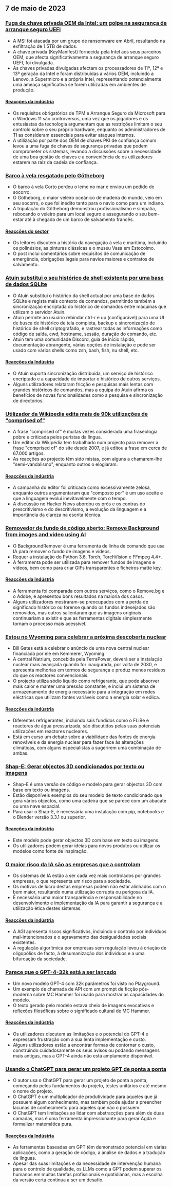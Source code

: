 

<CallToAction />

<Steps>

## 7 de maio de 2023

### [Fuga de chave privada OEM da Intel: um golpe na segurança de arranque seguro UEFI](https://securityonline.info/intel-oem-private-key-leak-a-blow-to-uefi-secure-boot-security/)

- A MSI foi atacada por um grupo de ransomware em Abril, resultando na exfiltração de 1.5TB de dados.
- A chave privada (KeyManifest) fornecida pela Intel aos seus parceiros OEM, que afecta significativamente a segurança de arranque seguro UEFI, foi divulgada.
- As chaves privadas divulgadas afectam os processadores de 11ª, 12ª e 13ª geração da Intel e foram distribuídas a vários OEM, incluindo a Lenovo, a Supermicro e a própria Intel, representando potencialmente uma ameaça significativa se forem utilizadas em ambientes de produção.

#### [Reacções da indústria](http://news.ycombinator.com/item?id=35843566)

- Os requisitos obrigatórios de TPM e Arranque Seguro da Microsoft para o Windows 11 são controversos, uma vez que os jogadores e os entusiastas da tecnologia argumentam que as restrições limitam o seu controlo sobre o seu próprio hardware, enquanto os administradores de TI as consideram essenciais para evitar ataques internos.
- A utilização por parte dos OEM de chaves PKI de confiança comum levou a uma fuga de chaves de segurança privadas que podem comprometer os sistemas, levando a discussões sobre a necessidade de uma boa gestão de chaves e a conveniência de os utilizadores estarem na raiz da cadeia de confiança.

### [Barco à vela resgatado pelo Götheborg](https://www.gotheborg.se/news/rescue-of-sailing-boat/)

- O barco à vela Corto perdeu o leme no mar e enviou um pedido de socorro.
- O Götheborg, o maior veleiro oceânico de madeira do mundo, veio em seu socorro, o que foi inédito tanto para o navio como para um indiano.
- A tripulação do Götheborg demonstrou profissionalismo e simpatia, rebocando o veleiro para um local seguro e assegurando o seu bem-estar até à chegada de um barco de salvamento francês.

#### [Reacções do sector](http://news.ycombinator.com/item?id=35838751)

- Os leitores discutem a história da navegação à vela e marítima, incluindo os polinésios, as pinturas clássicas e o museu Vasa em Estocolmo.
- O post inclui comentários sobre requisitos de comunicação de emergência, obrigações legais para navios maiores e contratos de salvamento.

### [Atuin substitui o seu histórico de shell existente por uma base de dados SQLite](https://github.com/ellie/atuin)

- O Atuin substitui o histórico da shell actual por uma base de dados SQLite e regista mais contexto de comandos, permitindo também a sincronização encriptada do histórico de comandos entre máquinas que utilizam o servidor Atuin.
- Atuin permite ao usuário rebindar ctrl-r e up (configurável) para uma UI de busca de histórico de tela completa, backup e sincronização de histórico de shell criptografado, e rastrear todas as informações como código de saída, cwd, hostname, sessão, duração do comando, etc.
- Atuin tem uma comunidade Discord, guia de início rápido, documentação abrangente, várias opções de instalação e pode ser usado com vários shells como zsh, bash, fish, nu shell, etc.

#### [Reacções da Indústria](http://news.ycombinator.com/item?id=35839470)

- O Atuin suporta sincronização distribuída, um serviço de histórico encriptado e a capacidade de importar o histórico de outros serviços.
- Alguns utilizadores relataram fricção e pesquisas mais lentas com grandes históricos de comandos, mas a equipa do Atuin afirma os benefícios de novas funcionalidades como a pesquisa e sincronização de directórios.

### [Utilizador da Wikipedia edita mais de 90k utilizações de "comprised of"](https://en.wikipedia.org/wiki/User:Giraffedata/comprised_of)

- A frase "comprised of" é muitas vezes considerada uma fraseologia pobre e criticada pelos puristas da língua.
- Um editor da Wikipédia tem trabalhado num projecto para remover a frase "comprised of" do site desde 2007, e já editou a frase em cerca de 67.000 artigos.
- As reacções ao projecto têm sido mistas, com alguns a chamarem-lhe "semi-vandalismo", enquanto outros o elogiaram.

#### [Reacções da indústria](http://news.ycombinator.com/item?id=35838180)

- A campanha do editor foi criticada como excessivamente zelosa, enquanto outros argumentaram que "composto por" é um uso aceite e que a linguagem evolui inevitavelmente com o tempo.
- A discussão no Hacker News abordou os prós e os contras do prescritivismo e do descritivismo, a evolução da linguagem e a importância da clareza na escrita técnica.

### [Removedor de fundo de código aberto: Remove Background from images and video using AI](https://github.com/nadermx/backgroundremover)

- O BackgroundRemover é uma ferramenta de linha de comando que usa IA para remover o fundo de imagens e vídeos.
- Requer a instalação do Python 3.6, Torch, TorchVision e FFmpeg 4.4+.
- A ferramenta pode ser utilizada para remover fundos de imagens e vídeos, bem como para criar GIFs transparentes e ficheiros matte key.

#### [Reacções da Indústria](http://news.ycombinator.com/item?id=35838504)

- A ferramenta foi comparada com outros serviços, como o Remove.bg e o Adobe, e apresentou bons resultados na maioria dos casos.
- Alguns utilizadores mostraram-se preocupados com a perda de significado histórico ou forense quando os fundos indesejados são removidos, mas outros salientaram que as imagens originais continuariam a existir e que as ferramentas digitais simplesmente tornam o processo mais acessível.

### [Estou no Wyoming para celebrar a próxima descoberta nuclear](https://www.gatesnotes.com/Wyoming-TerraPower)

- Bill Gates está a celebrar o anúncio de uma nova central nuclear financiada por ele em Kemmerer, Wyoming.
- A central Natrium, concebida pela TerraPower, deverá ser a instalação nuclear mais avançada quando for inaugurada, por volta de 2030, e apresenta melhorias em termos de segurança e produz menos resíduos do que os reactores convencionais.
- O projecto utiliza sódio líquido como refrigerante, que pode absorver mais calor e manter uma pressão constante, e inclui um sistema de armazenamento de energia necessário para a integração em redes eléctricas que utilizam fontes variáveis como a energia solar e eólica.

#### [Reacções da indústria](http://news.ycombinator.com/item?id=35838407)

- Diferentes refrigerantes, incluindo sais fundidos como o FLiBe e reactores de água pressurizada, são discutidos pelas suas potenciais utilizações em reactores nucleares.
- Está em curso um debate sobre a viabilidade das fontes de energia renováveis e da energia nuclear para fazer face às alterações climáticas, com alguns especialistas a sugerirem uma combinação de ambas.

### [Shap-E: Gerar objectos 3D condicionados por texto ou imagens](https://github.com/openai/shap-e)

- Shap-E é uma versão de código e modelo para gerar objectos 3D com base em texto ou imagens.
- Estão disponíveis exemplos do seu modelo de texto condicionado que gera vários objectos, como uma cadeira que se parece com um abacate ou uma nave espacial.
- Para usar o Shap-E, é necessária uma instalação com pip, notebooks e o Blender versão 3.3.1 ou superior.

#### [Reacções da indústria](http://news.ycombinator.com/item?id=35836976)

- Este modelo pode gerar objectos 3D com base em texto ou imagens.
- Os utilizadores podem gerar ideias para novos produtos ou utilizar os modelos como fonte de inspiração.

### [O maior risco da IA são as empresas que a controlam](https://www.fastcompany.com/90892235/researcher-meredith-whittaker-says-ais-biggest-risk-isnt-consciousness-its-the-corporations-that-control-them)

- Os sistemas de IA estão a ser cada vez mais controlados por grandes empresas, o que representa um risco para a sociedade.
- Os motivos de lucro destas empresas podem não estar alinhados com o bem maior, resultando numa utilização corrupta ou perigosa da IA.
- É necessária uma maior transparência e responsabilidade no desenvolvimento e implementação da IA para garantir a segurança e a utilização ética destes sistemas.

#### [Reacções da indústria](http://news.ycombinator.com/item?id=35841542)

- A AGI apresenta riscos significativos, incluindo o controlo por indivíduos mal-intencionados e o agravamento das desigualdades sociais existentes.
- A regulação algorítmica por empresas sem regulação levou à criação de oligopólios de facto, à desumanização dos indivíduos e a uma bifurcação da sociedade.

### [Parece que o GPT-4-32k está a ser lançado](https://community.openai.com/t/it-looks-like-gpt-4-32k-is-rolling-out/194615)

- Um novo modelo GPT-4 com 32k parâmetros foi visto no Playground.
- Um exemplo de chamada de API com um prompt de ficção pós-moderna sobre MC Hammer foi usado para mostrar as capacidades do modelo.
- O texto gerado pelo modelo estava cheio de imagens evocativas e reflexões filosóficas sobre o significado cultural de MC Hammer.

#### [Reacções da indústria](http://news.ycombinator.com/item?id=35841460)

- Os utilizadores discutem as limitações e o potencial do GPT-4 e expressam frustração com a sua lenta implementação e custo.
- Alguns utilizadores estão a encontrar formas de contornar o custo, construindo cuidadosamente os seus avisos ou podando mensagens mais antigas, mas a GPT-4 ainda não está amplamente disponível.

### [Usando o ChatGPT para gerar um projeto GPT de ponta a ponta](https://github.com/ixaxaar/VardaGPT/blob/master/STORY.md)

- O autor usa o ChatGPT para gerar um projeto de ponta a ponta, começando pelos fundamentos do projeto, testes unitários e até mesmo o nome do projeto.
- O ChatGPT é um multiplicador de produtividade para aqueles que já possuem algum conhecimento, mas também pode ajudar a preencher lacunas de conhecimento para aqueles que não o possuem.
- O ChatGPT tem limitações ao lidar com abstracções para além de duas camadas, mas é uma ferramenta impressionante para gerar Agda e formalizar matemática pura.

#### [Reacções da Indústria](http://news.ycombinator.com/item?id=35839536)

- As ferramentas baseadas em GPT têm demonstrado potencial em várias aplicações, como a geração de código, a análise de dados e a tradução de línguas.
- Apesar das suas limitações e da necessidade de intervenção humana para o controlo de qualidade, os LLMs como a GPT podem superar os humanos em muitas tarefas profissionais e quotidianas, mas a escolha da versão certa continua a ser um desafio.

</Steps>
